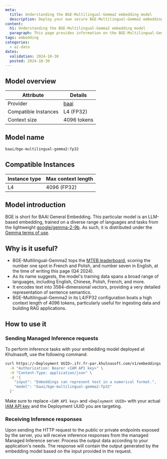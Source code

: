 ```yaml
---
meta:
  title: Understanding the BGE-Multilingual-Gemma2 embedding model
  description: Deploy your own secure BGE-Multilingual-Gemma2 embedding model with Khulnasoft Managed Inference. Privacy-focused, fully managed.
content:
  h1: Understanding the BGE-Multilingual-Gemma2 embedding model
  paragraph: This page provides information on the BGE-Multilingual-Gemma2 embedding model
tags: embedding
categories:
  - ai-data
dates:
  validation: 2024-10-30
  posted: 2024-10-30
---
```


## Model overview

| Attribute       | Details                            |
|-----------------|------------------------------------|
| Provider        | [baai](https://huggingface.co/BAAI)  |
| Compatible Instances | L4 (FP32)    |
| Context size | 4096 tokens    |

## Model name

```bash
baai/bge-multilingual-gemma2:fp32
```

## Compatible Instances

| Instance type  | Max context length |
| ------------- |-------------|
| L4      | 4096 (FP32) | 

## Model introduction

BGE is short for BAAI General Embedding. This particular model is an LLM-based embedding, trained on a diverse range of languages and tasks from the lightweight [google/gemma-2-9b](https://huggingface.co/google/gemma-2-9b).
As such, it is distributed under the [Gemma terms of use](https://ai.google.dev/gemma/terms).

## Why is it useful?

- BGE-Multilingual-Gemma2 tops the [MTEB leaderboard](https://huggingface.co/spaces/mteb/leaderboard), scoring the number one spot in French and Polish, and number seven in English, at the time of writing this page (Q4 2024).
- As its name suggests, the model's training data spans a broad range of languages, including English, Chinese, Polish, French, and more.
- It encodes text into 3584-dimensional vectors, providing a very detailed representation of sentence semantics.
- BGE-Multilingual-Gemma2 in its L4/FP32 configuration boats a high context length of 4096 tokens, particularly useful for ingesting data and building RAG applications.

## How to use it

### Sending Managed Inference requests

To perform inference tasks with your embedding model deployed at Khulnasoft, use the following command:

```bash
curl https://<Deployment UUID>.ifr.fr-par.khulnasoft.com/v1/embeddings \
  -H "Authorization: Bearer <IAM API key>" \
  -H "Content-Type: application/json" \
  -d '{
    "input": "Embeddings can represent text in a numerical format.",
    "model": "baai/bge-multilingual-gemma2:fp32"
  }'
```

Make sure to replace `<IAM API key>` and `<Deployment UUID>` with your actual [IAM API key](/identity-and-access-management/iam/how-to/create-api-keys/) and the Deployment UUID you are targeting.

### Receiving Inference responses

Upon sending the HTTP request to the public or private endpoints exposed by the server, you will receive inference responses from the managed Managed Inference server. 
Process the output data according to your application's needs. The response will contain the output generated by the embedding model based on the input provided in the request.
